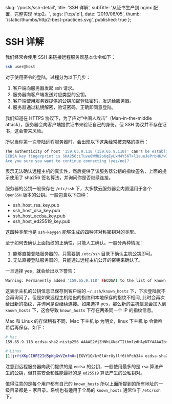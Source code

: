 
  slug: '/posts/ssh-detail',
  title: 'SSH 详解',
  subTitle: '从证书生产到 nginx 配置，完整实现 http2。',
  tags: ['tcp/ip'],
  date: '2019/06/05',
  thumb: '/static/thumbs/http2-best-practices.svg',
  published: true
};


# SSH 详解

我们经常会使用 SSH 来链接远程服务器基本命令如下：

```bash
ssh user@host
```

对于使用密令的登陆，过程分为以下几步：

1. 客户端向服务器发起 ssh 请求。
2. 服务器向客户端发送对应类型的公钥。
3. 客户端使用服务器提供的公钥加密登陆密码，发送给服务器。
4. 服务器通过私钥解密，验证密码，正确即同意登陆。

我们知道在 HTTPS 协议下，为了应对“中间人攻击”（Man-in-the-middle attack），服务器会向客户端提供证书来验证自己的身份。但 SSH 协议并不存在证书，这会带来风险。

所以当你第一次登陆远程服务器时，会出现以下这条经常被忽略的提示：

```bash
The authenticity of host '159.65.9.118 (159.65.9.118)' can't be established.
ECDSA key fingerprint is SHA256:iTuve8WMU2oKqEyLkM4Y56T+l1aueJePrbHK/w7kVDI.
Are you sure you want to continue connecting (yes/no)?
```

表示无法确认远程主机的真实性，然后提供了该服务器公钥的指纹签名，上面的提示使用了 sha256 签名算法，并询问你是否继续连接。

服务器的公钥一般保存在 `/etc/ssh` 下，大多数云服务器会内置适用于各个 `OpenSSH` 版本的公钥。一般包含以下四种：

- ssh_host_rsa_key.pub
- ssh_host_dsa_key.pub
- ssh_host_ecdsa_key.pub
- ssh_host_ed25519_key.pub

这四种类型也是 `ssh-keygen` 能够生成的四种非对称密钥对的类型。

至于如何去确认上面指纹的正确性，只能人工确认。一般分两种情况：

1. 能够直接登陆服务器的，只需要到 `/etc/ssh` 目录下确认主机公钥即可。
2. 无法直接登陆服务器的，只能通过远程主机公开的密钥来确认了。

一旦选择 yes，就会给出以下警告：

```bash
Warning: Permanently added '159.65.9.118' (ECDSA) to the list of known hosts.
```

这表示主机的公钥信息已保存到客户端的 `~/.ssh/known_hosts` 下，下次登陆就不会再询问了。但是如果远程主机给出的指纹和本地保存的指纹不相同,
此时会再次给出新的指纹，并询问是否继续连接。如果选择 yes，那么新的主机信息会加入到 `known_hosts` 下，这会导致 `known_hosts` 下存在两条同一个 IP 的指纹信息。

Mac 和 Linux 的存储稍有不同，Mac 下主机 ip 为明文，linux 下主机 ip 会做哈希后再保存，如下：

```bash
# Mac
159.65.9.118 ecdsa-sha2-nistp256 AAAAE2VjZHNhLXNoYTItbmlzdHAyNTYAAAAIbmlzdHAyNTYAAABBBKGFHJRd3MZaUA0FYOlLsNMrNDz1aACZRQw8xZhp1mzAvFKxwDCRooIbsfZ7soZRMQAXUDQGj8nIbfq2cjgNnPQ=

# Linux
|1|jrftXKpCIHFE2Id5pKgGvVZmfm0=|EGVY1Q/k+ElWrrUyllf6thPch34= ecdsa-sha2-nistp256 AAAAE2VjZHNhLXNoYTItbmlzdHAyNTYAAAAIbmlzdHAyNTYAAABBBKGFHJRd3MZaUA0FYOlLsNMrNDz1aACZRQw8xZhp1mzAvFKxwDCRooIbsfZ7soZRMQAXUDQGj8nIbfq2cjgNnPQ=

```

注意到远程服务器向我们提供的是 `ecdsa` 的公钥，一般使用最多的是 `rsa` 算法产生的公钥，但其实安全和性能最好的是 `ed25519` 算法产生的公私钥对。

值得注意的是每个用户都有自己的 `known_hosts` 所以上面所提到的所有地址的一级目录都是 `~` 家目录。系统也有适用于全局的 `known_hosts` 通常位于 `/etc/ssh` 下。
